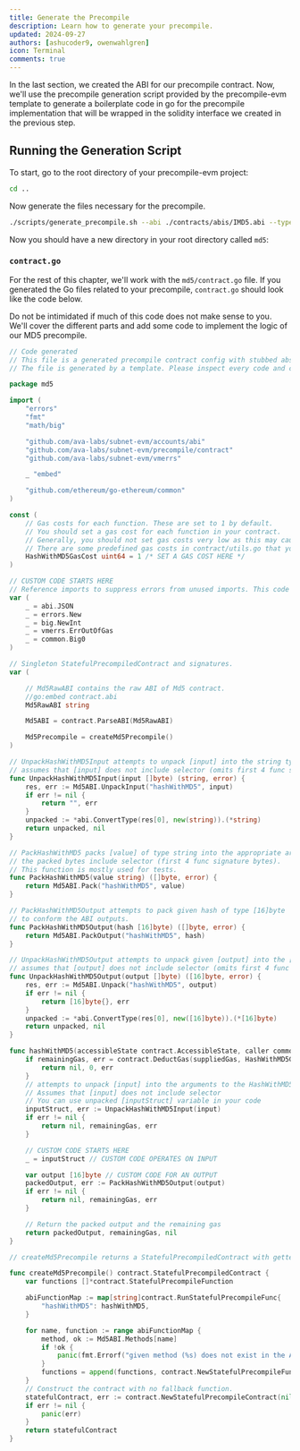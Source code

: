 ```yaml
---
title: Generate the Precompile
description: Learn how to generate your precompile.
updated: 2024-09-27
authors: [ashucoder9, owenwahlgren]
icon: Terminal
comments: true
---
```



In the last section, we created the ABI for our precompile contract. Now, we'll use the precompile generation script provided by the precompile-evm template to generate a boilerplate code in go for the precompile implementation that will be wrapped in the solidity interface we created in the previous step.

## Running the Generation Script

To start, go to the root directory of your precompile-evm project: 

```bash
cd ..
```

Now generate the files necessary for the precompile.

```bash
./scripts/generate_precompile.sh --abi ./contracts/abis/IMD5.abi --type Md5 --pkg md5 --out ./md5
```

Now you should have a new directory in your root directory called `md5`:

<Files>
  <File name="LICENSE" />
  <File name="README.md" />
  <Folder name="contracts">
    <File name="..." />
  </Folder>
  <File name="go.mod" />
  <File name="go.sum" />
  <Folder name="sha256">
    <File name="..." />
  </Folder>
  <Folder name="md5" defaultOpen>
    <File name="README.md" />
    <File name="config.go" />
    <File name="config_test.go" />
    <File name="contract.abi" />
    <File name="contract.go" />
    <File name="contract_test.go" />
    <File name="module.go" />
  </Folder>
  <Folder name="plugin">
    <File name="main.go" />
  </Folder>
  <Folder name="scripts">
    <File name="build.sh" />
    <File name="..." />
  </Folder>
  <Folder name="tests">
    <File name="..." />
  </Folder>
</Files>

### `contract.go`

For the rest of this chapter, we'll work with the `md5/contract.go` file. If you generated the Go files related to your precompile, `contract.go` should look like the code below.

Do not be intimidated if much of this code does not make sense to you. We'll cover the different parts and add some code to implement the logic of our MD5 precompile.

```go
// Code generated
// This file is a generated precompile contract config with stubbed abstract functions.
// The file is generated by a template. Please inspect every code and comment in this file before use.

package md5

import (
	"errors"
	"fmt"
	"math/big"

	"github.com/ava-labs/subnet-evm/accounts/abi"
	"github.com/ava-labs/subnet-evm/precompile/contract"
	"github.com/ava-labs/subnet-evm/vmerrs"

	_ "embed"

	"github.com/ethereum/go-ethereum/common"
)

const (
	// Gas costs for each function. These are set to 1 by default.
	// You should set a gas cost for each function in your contract.
	// Generally, you should not set gas costs very low as this may cause your network to be vulnerable to DoS attacks.
	// There are some predefined gas costs in contract/utils.go that you can use.
	HashWithMD5GasCost uint64 = 1 /* SET A GAS COST HERE */
)

// CUSTOM CODE STARTS HERE
// Reference imports to suppress errors from unused imports. This code and any unnecessary imports can be removed.
var (
	_ = abi.JSON
	_ = errors.New
	_ = big.NewInt
	_ = vmerrs.ErrOutOfGas
	_ = common.Big0
)

// Singleton StatefulPrecompiledContract and signatures.
var (

	// Md5RawABI contains the raw ABI of Md5 contract.
	//go:embed contract.abi
	Md5RawABI string

	Md5ABI = contract.ParseABI(Md5RawABI)

	Md5Precompile = createMd5Precompile()
)

// UnpackHashWithMD5Input attempts to unpack [input] into the string type argument
// assumes that [input] does not include selector (omits first 4 func signature bytes)
func UnpackHashWithMD5Input(input []byte) (string, error) {
	res, err := Md5ABI.UnpackInput("hashWithMD5", input)
	if err != nil {
		return "", err
	}
	unpacked := *abi.ConvertType(res[0], new(string)).(*string)
	return unpacked, nil
}

// PackHashWithMD5 packs [value] of type string into the appropriate arguments for hashWithMD5.
// the packed bytes include selector (first 4 func signature bytes).
// This function is mostly used for tests.
func PackHashWithMD5(value string) ([]byte, error) {
	return Md5ABI.Pack("hashWithMD5", value)
}

// PackHashWithMD5Output attempts to pack given hash of type [16]byte
// to conform the ABI outputs.
func PackHashWithMD5Output(hash [16]byte) ([]byte, error) {
	return Md5ABI.PackOutput("hashWithMD5", hash)
}

// UnpackHashWithMD5Output attempts to unpack given [output] into the [16]byte type output
// assumes that [output] does not include selector (omits first 4 func signature bytes)
func UnpackHashWithMD5Output(output []byte) ([16]byte, error) {
	res, err := Md5ABI.Unpack("hashWithMD5", output)
	if err != nil {
		return [16]byte{}, err
	}
	unpacked := *abi.ConvertType(res[0], new([16]byte)).(*[16]byte)
	return unpacked, nil
}

func hashWithMD5(accessibleState contract.AccessibleState, caller common.Address, addr common.Address, input []byte, suppliedGas uint64, readOnly bool) (ret []byte, remainingGas uint64, err error) {
	if remainingGas, err = contract.DeductGas(suppliedGas, HashWithMD5GasCost); err != nil {
		return nil, 0, err
	}
	// attempts to unpack [input] into the arguments to the HashWithMD5Input.
	// Assumes that [input] does not include selector
	// You can use unpacked [inputStruct] variable in your code
	inputStruct, err := UnpackHashWithMD5Input(input)
	if err != nil {
		return nil, remainingGas, err
	}

	// CUSTOM CODE STARTS HERE
	_ = inputStruct // CUSTOM CODE OPERATES ON INPUT

	var output [16]byte // CUSTOM CODE FOR AN OUTPUT
	packedOutput, err := PackHashWithMD5Output(output)
	if err != nil {
		return nil, remainingGas, err
	}

	// Return the packed output and the remaining gas
	return packedOutput, remainingGas, nil
}

// createMd5Precompile returns a StatefulPrecompiledContract with getters and setters for the precompile.

func createMd5Precompile() contract.StatefulPrecompiledContract {
	var functions []*contract.StatefulPrecompileFunction

	abiFunctionMap := map[string]contract.RunStatefulPrecompileFunc{
		"hashWithMD5": hashWithMD5,
	}

	for name, function := range abiFunctionMap {
		method, ok := Md5ABI.Methods[name]
		if !ok {
			panic(fmt.Errorf("given method (%s) does not exist in the ABI", name))
		}
		functions = append(functions, contract.NewStatefulPrecompileFunction(method.ID, function))
	}
	// Construct the contract with no fallback function.
	statefulContract, err := contract.NewStatefulPrecompileContract(nil, functions)
	if err != nil {
		panic(err)
	}
	return statefulContract
}
```
